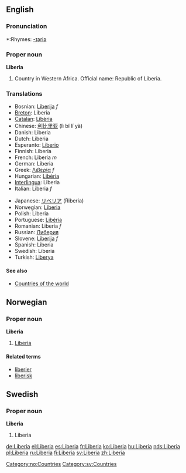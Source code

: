 ==English==

===Pronunciation===
*:Rhymes: [[Rhymes:English:-ɪəriə|-ɪəriə]]

===Proper noun===
'''Liberia'''

# Country in Western Africa. Official name: Republic of Liberia.
===Translations===
{{top}}
*Bosnian: [[Liberija]] ''f''
*[[Breton]]: Liberia
*[[Catalan]]: [[Libèria]]
*Chinese: [[利比里亚]] (lì bǐ lǐ yà)
*Danish: Liberia
*Dutch: Liberia
*Esperanto: [[Liberio]]
*Finnish: Liberia
*French: Liberia ''m''
*German: Liberia
*Greek: [[Λιβερία]] ''f''
*Hungarian: [[Libéria]]
*[[Interlingua]]: Liberia
*Italian: Liberia ''f''
{{mid}}
*Japanese: [[リベリア]] (Riberia)
*Norwegian: [[Liberia#Norwegian|Liberia]]
*Polish: Liberia
*Portuguese: [[Libéria]]
*Romanian: Liberia ''f''
*Russian: [[Либерия]]
*Slovene: [[Liberija]] ''f''
*Spanish: Liberia
*Swedish: Liberia
*Turkish: [[Liberya]]
{{bottom}}

====See also====
*[[Countries of the world]]

==Norwegian==
===Proper noun===
[[Category:no:Countries]]
'''Liberia'''
#[[Liberia#English|Liberia]]
====Related terms====
*[[liberier]]
*[[liberisk]]

==Swedish==
===Proper noun===
'''Liberia'''
#Liberia

[[Category:sv:Countries]]

[[de:Liberia]]
[[el:Liberia]]
[[es:Liberia]]
[[fr:Liberia]]
[[ko:Liberia]]
[[hu:Liberia]]
[[nds:Liberia]]
[[pl:Liberia]]
[[ru:Liberia]]
[[fi:Liberia]]
[[sv:Liberia]]
[[zh:Liberia]]